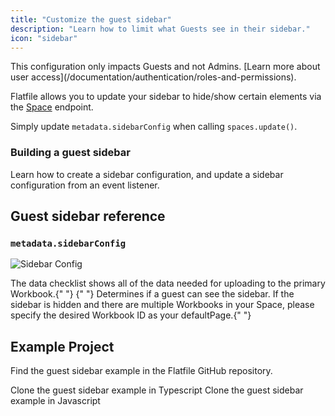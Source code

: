 ```yaml
---
title: "Customize the guest sidebar"
description: "Learn how to limit what Guests see in their sidebar."
icon: "sidebar"
---
```


<Snippet file="shared/dxpbanner.mdx" />

<Info>
  This configuration only impacts Guests and not Admins. [Learn more about user
  access](/documentation/authentication/roles-and-permissions).
</Info>

Flatfile allows you to update your sidebar to hide/show certain elements via the <Tooltip tip="A micro-application...">[Space](/learning-center/architecture/spaces)</Tooltip> endpoint.

Simply update `metadata.sidebarConfig` when calling `spaces.update()`.


### Building a guest sidebar

Learn how to create a sidebar configuration, and update a sidebar configuration from an event listener.

<Snippet file="guides/guest_sidebar/block1.mdx" />

## Guest sidebar reference

### `metadata.sidebarConfig`

![Sidebar Config](/images/customize/sidebarConfig.png)

<ParamField path="showDataChecklist" type="boolean">
  The data checklist shows all of the data needed for uploading to the primary
  Workbook.{" "}
</ParamField>
<ParamField path="showSidebar" type="boolean">
  {" "}
  Determines if a guest can see the sidebar. If the sidebar is hidden and there are
  multiple Workbooks in your Space, please specify the desired Workbook ID as your
  defaultPage.{" "}
</ParamField>

## Example Project

Find the guest sidebar example in the Flatfile GitHub repository.

<CardGroup cols={2}>
  <Card
    title="typescript"
    icon="code-merge"
    href="https://github.com/FlatFilers/flatfile-docs-kitchen-sink/blob/main/typescript/guest-sidebar/index.ts"
  >
    Clone the guest sidebar example in Typescript
  </Card>
  <Card
    title="javascript"
    icon="js"
    href="https://github.com/FlatFilers/flatfile-docs-kitchen-sink/blob/main/javascript/guest-sidebar/index.js"
  >
    Clone the guest sidebar example in Javascript
  </Card>
</CardGroup>